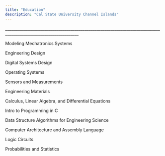 ---
title: "Education"
description: "Cal State University Channel Islands"
---

\_\_\_\_\_\_\_\_\_\_\_\_\_\_\_\_\_\_\_\_\_\_\_\_\_\_\_\_\_\_\_\_\_\_\_\_\_\_\_\_\_\_\_\_\_\_\_\_\_\_\_\_\_\_\_\_\_\_\_\_\_\_\_\_\_\_\_\_\_\_\_\_\_\_\_\_\_\_\_\_\_\_\_\_\_\_\_\_\_\_\_\_\_\_\_\_\_\_\_\_\_\_\_\_\_\_\_\_\_\_\_\_\_\_\_

Modeling Mechatronics Systems

Engineering Design

Digital Systems Design

Operating Systems

Sensors and Measurements

Engineering Materials

Calculus, Linear Algebra, and Differential Equations

Intro to Programming in C

Data Structure Algorithms for Engineering Science

Computer Architecture and Assembly Language

Logic Circuits

Probabilities and Statistics
